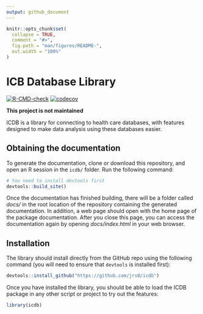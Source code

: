 ```yaml
---
output: github_document
---
```


<!-- README.md is generated from README.Rmd. Please edit that file -->

```r
knitr::opts_chunk$set(
  collapse = TRUE,
  comment = "#>",
  fig.path = "man/figures/README-",
  out.width = "100%"
)
```

# ICB Database Library
 
<!-- badges: start -->
[![R-CMD-check](https://github.com/jrs0/icdb/actions/workflows/R-CMD-check.yaml/badge.svg)](https://github.com/jrs0/icdb/actions/workflows/R-CMD-check.yaml)
[![codecov](https://codecov.io/gh/jrs0/icdb/branch/main/graph/badge.svg?token=VXGD77WTZI)](https://codecov.io/gh/jrs0/icdb)
<!-- badges: end -->

**This project is not maintained**

ICDB is a library for connecting to health care databases, with features
designed to make data analysis using these databases easier.

## Obtaining the documentation

To generate the documentation, clone or download this repository, and open an R session in the `icdb/` folder. Run the following command:

```r
# You need to install devtools first
devtools::build_site()
```

Once the documentation has finished building, there will be a folder called *docs/* in the root location of the repository containing the generated documentation. In addition, a web page should open with the home page of the package documentation. After you close this page, you can access the documentation again by opening *docs/index.html* in your web browser.

## Installation

The library should install directly from the GitHub repo using the following command (you will need to ensure that `devtools` is installed first):

```r
devtools::install_github("https://github.com/jrs0/icdb")
```

Once you have installed the library, you should be able to load the ICDB package in any other script or project to try out the features:

```r
library(icdb)
```
